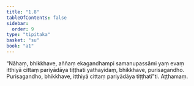 ```yaml
---
title: "1.8"
tableOfContents: false
sidebar:
  order: 9
type: "tipitaka"
basket: "su"
book: "a1"
---
```



<DynamicBreadcrumb />

<Division number="8" book="a1" bookNo="15" page="2">

<Paragraph number="17" book="a1">
“Nāhaṃ, bhikkhave, aññaṃ ekagandhampi samanupassāmi yaṃ evaṃ itthiyā cittaṃ pariyādāya tiṭṭhati yathayidaṃ, bhikkhave, purisagandho. Purisagandho, bhikkhave, itthiyā cittaṃ pariyādāya tiṭṭhatī”ti.

</Paragraph>
</Division>

<Paragraph number="18" type="center" book="a1">
Aṭṭhamaṃ.
</Paragraph>